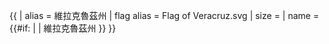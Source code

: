 {{ {{{1<noinclude>|country showdata</noinclude>}}}
| alias = 維拉克魯茲州
| flag alias = Flag of Veracruz.svg
| size = {{{size|}}}
| name = {{#if: {{{name|}}} | {{{name|}}} | 維拉克魯茲州 }}
}}<noinclude>
</noinclude>